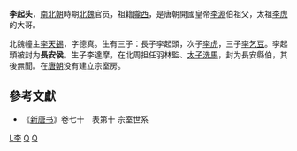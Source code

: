 '''李起头'''，[[南北朝|南北朝]]時期[[北魏|北魏]]官员，祖籍[[陇西郡|隴西]]，是唐朝開國皇帝[[李淵|李淵]]伯祖父，太祖[[李虎|李虎]]的大哥。

北魏幢主[[李天錫|李天錫]]，字德真。生有三子：長子李起頭，次子[[李虎|李虎]]，三子[[李乞豆|李乞豆]]。李起頭被封为'''長安侯'''。生子李達摩，在北周担任羽林監、[[太子洗馬|太子洗馬]]，封为長安縣伯，其後無聞。在[[唐朝|唐朝]]没有建立宗室房。

==參考文獻==
* 《[[新唐书|新唐书]]》卷七十　表第十 宗室世系
[[Category:北魏縣侯|L李]]
[[Category:陇西李氏|Q]]
[[Category:唐朝宗室|Q]]